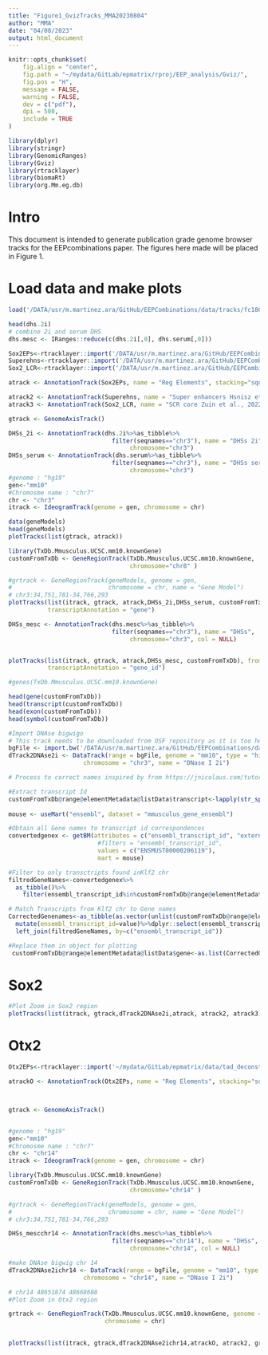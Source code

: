 ```yaml
---
title: "Figure1_GvizTracks_MMA20230804"
author: "MMA"
date: "04/08/2023"
output: html_document
---
```


```r
knitr::opts_chunk$set(
	fig.align = "center",
	fig.path = "~/mydata/GitLab/epmatrix/rproj/EEP_analysis/Gviz/",
	fig.pos = "H",
	message = FALSE,
	warning = FALSE,
	dev = c("pdf"),
	dpi = 500,
	include = TRUE
)
```

```r
library(dplyr)
library(stringr)
library(GenomicRanges)
library(Gviz)
library(rtracklayer)
library(biomaRt)
library(org.Mm.eg.db)

```

# Intro
This document is intended to generate publication grade genome browser tracks for the EEPcombinations paper. 
The figures here made will be placed in Figure 1.

# Load data and make plots
```r
load('/DATA/usr/m.martinez.ara/GitHub/EEPCombinations/data/tracks/fc180410_epsure_tadec_dhs_coord_stringent.RData')

head(dhs.2i)
# combine 2i and serum DHS
dhs.mesc <- IRanges::reduce(c(dhs.2i[,0], dhs.serum[,0]))
```


```r
Sox2EPs<-rtracklayer::import('/DATA/usr/m.martinez.ara/GitHub/EEPCombinations/data/tracks/fc180410_dat_sox2.bed', format = "BED" )
Superehns<-rtracklayer::import('/DATA/usr/m.martinez.ara/GitHub/EEPCombinations/data/tracks/Superenhancers.2_Hsnisz_2013_mm10_MMA20230228.bed', format = "BED" )
Sox2_LCR<-rtracklayer::import('/DATA/usr/m.martinez.ara/GitHub/EEPCombinations/data/tracks/Zuin_2022_mm10_MMA20220228.bed', format = "BED" )
```

```r
atrack <- AnnotationTrack(Sox2EPs, name = "Reg Elements", stacking="squish")

atrack2 <- AnnotationTrack(Superehns, name = "Super enhancers Hsnisz et al., 2013", stacking="squish")
atrack3 <- AnnotationTrack(Sox2_LCR, name = "SCR core Zuin et al., 2022", stacking="squish")

gtrack <- GenomeAxisTrack()

DHSs_2i <- AnnotationTrack(dhs.2i%>%as_tibble%>%
                             filter(seqnames=="chr3"), name = "DHSs 2i",
                                  chromosome="chr3")
DHSs_serum <- AnnotationTrack(dhs.serum%>%as_tibble%>%
                             filter(seqnames=="chr3"), name = "DHSs serum",
                                  chromosome="chr3")
#genome : "hg19" 
gen<-"mm10"
#Chromosme name : "chr7"
chr <- "chr3"
itrack <- IdeogramTrack(genome = gen, chromosome = chr)

data(geneModels)
head(geneModels)
plotTracks(list(gtrack, atrack))

library(TxDb.Mmusculus.UCSC.mm10.knownGene) 
customFromTxDb <- GeneRegionTrack(TxDb.Mmusculus.UCSC.mm10.knownGene,
                                  chromosome="chr8" ) 

#grtrack <- GeneRegionTrack(geneModels, genome = gen,
#                           chromosome = chr, name = "Gene Model")
# chr3:34,751,781-34,766,293
plotTracks(list(itrack, gtrack, atrack,DHSs_2i,DHSs_serum, customFromTxDb), from= 34751781, to=34766293, col = NULL, collapseTranscripts="longest",
           transcriptAnnotation = "gene")
```


```r


DHSs_mesc <- AnnotationTrack(dhs.mesc%>%as_tibble%>%
                             filter(seqnames=="chr3"), name = "DHSs",
                                  chromosome="chr3", col = NULL)


plotTracks(list(itrack, gtrack, atrack,DHSs_mesc, customFromTxDb), from= 34751781, to=34766293, col = NULL, collapseTranscripts="longest",
           transcriptAnnotation = "gene_id")

#genes(TxDb.Mmusculus.UCSC.mm10.knownGene)

head(gene(customFromTxDb))
head(transcript(customFromTxDb))
head(exon(customFromTxDb))
head(symbol(customFromTxDb))


```

```r
#Import DNAse bigwigo
# This track needs to be downloaded from OSF repository as it is too heavy for Github
bgFile <- import.bw('/DATA/usr/m.martinez.ara/GitHub/EEPCombinations/data/tracks/GSM1856456_DNaseI_2i.ucsc.bigWig', as="GRanges")
dTrack2DNAse2i <- DataTrack(range = bgFile, genome = "mm10", type = "hist", 
                     chromosome = "chr3", name = "DNase I 2i")
```


```r

# Process to correct names inspired by from https://jnicolaus.com/tutorials/gviztutorial.html

#Extract transcript Id
customFromTxDb@range@elementMetadata@listData$transcript<-lapply(str_split(customFromTxDb@range@elementMetadata@listData$transcript,pattern = "\\."), function(x) x[1])
  
mouse <- useMart("ensembl", dataset = "mmusculus_gene_ensembl")

#Obtain all Gene names to transcript id correspondences
convertedgenex <- getBM(attributes = c("ensembl_transcript_id", "external_gene_name"),
                         #filters = "ensembl_transcript_id",
                         values = c("ENSMUST00000206119"),
                         mart = mouse)

#Filter to only transctripts found inKlf2 chr
filtredGeneNames<-convertedgenex%>%
  as_tibble()%>%
    filter(ensembl_transcript_id%in%customFromTxDb@range@elementMetadata@listData$transcript)

# Match Transcripts from Klf2 chr to Gene names
CorrectedGenenames<-as_tibble(as.vector(unlist(customFromTxDb@range@elementMetadata@listData$transcript)))%>%
  mutate(ensembl_transcript_id=value)%>%dplyr::select(ensembl_transcript_id)%>%
  left_join(filtredGeneNames, by=c("ensembl_transcript_id"))

#Replace them in object for plotting
 customFromTxDb@range@elementMetadata@listData$gene<-as.list(CorrectedGenenames$external_gene_name)

```

# Sox2

```r
#Plot Zoom in Sox2 region
plotTracks(list(itrack, gtrack,dTrack2DNAse2i,atrack, atrack2, atrack3), from= 34751781, to=34766293, col = NULL, collapseTranscripts = "meta" ,transcriptAnnotation = "gene",stackHeight=0.4, fontsize=15)
```

# Otx2

```r
Otx2EPs<-rtracklayer::import('~/mydata/GitLab/epmatrix/data/tad_deconstr_design/designs/fc180410_dat_otx2.bed', format = "BED" )
```

```r
atrackO <- AnnotationTrack(Otx2EPs, name = "Reg Elements", stacking="squish")



gtrack <- GenomeAxisTrack()


#genome : "hg19" 
gen<-"mm10"
#Chromosme name : "chr7"
chr <- "chr14"
itrack <- IdeogramTrack(genome = gen, chromosome = chr)

library(TxDb.Mmusculus.UCSC.mm10.knownGene) 
customFromTxDb <- GeneRegionTrack(TxDb.Mmusculus.UCSC.mm10.knownGene,
                                  chromosome="chr14" ) 

#grtrack <- GeneRegionTrack(geneModels, genome = gen,
#                           chromosome = chr, name = "Gene Model")
# chr3:34,751,781-34,766,293
```


```r


DHSs_mescchr14 <- AnnotationTrack(dhs.mesc%>%as_tibble%>%
                             filter(seqnames=="chr14"), name = "DHSs",
                                  chromosome="chr14", col = NULL)


```

```r
#make DNAse bigwig chr 14
dTrack2DNAse2ichr14 <- DataTrack(range = bgFile, genome = "mm10", type = "hist", 
                     chromosome = "chr14", name = "DNase I 2i")
```

```r
# chr14 48651874 48668688
#Plot Zoom in Otx2 region

grtrack <- GeneRegionTrack(TxDb.Mmusculus.UCSC.mm10.knownGene, genome = gen,
                           chromosome = chr)
 

plotTracks(list(itrack, gtrack,dTrack2DNAse2ichr14,atrackO, atrack2, grtrack), from= 48651874, to=48667688,stackHeight=0.4, fontsize=15, collapseTranscripts="longest")
```


